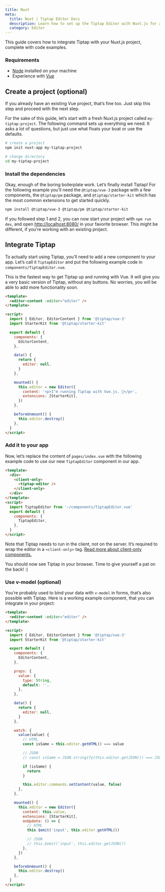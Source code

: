 ```yaml
---
title: Nuxt
meta:
  title: Nuxt | Tiptap Editor Docs
  description: Learn how to set up the Tiptap Editor with Nuxt.js for a dynamic rich text editing experience. Dive into our guide in our docs!
  category: Editor
---
```


This guide covers how to integrate Tiptap with your Nuxt.js project, complete with code examples.


### Requirements

- [Node](https://nodejs.org/en/download/) installed on your machine
- Experience with [Vue](https://vuejs.org/v2/guide/#Getting-Started)

## Create a project (optional)

If you already have an existing Vue project, that’s fine too. Just skip this step and proceed with the next step.

For the sake of this guide, let’s start with a fresh Nuxt.js project called `my-tiptap-project`. The following command sets up everything we need. It asks a lot of questions, but just use what floats your boat or use the defaults.

```bash
# create a project
npm init nuxt-app my-tiptap-project

# change directory
cd my-tiptap-project
```

### Install the dependencies

Okay, enough of the boring boilerplate work. Let’s finally install Tiptap! For the following example you’ll need the `@tiptap/vue-3` package with a few components, the `@tiptap/pm` package, and `@tiptap/starter-kit` which has the most common extensions to get started quickly.

```bash
npm install @tiptap/vue-3 @tiptap/pm @tiptap/starter-kit
```

If you followed step 1 and 2, you can now start your project with `npm run dev`, and open [http://localhost:8080/](http://localhost:8080/) in your favorite browser. This might be different, if you’re working with an existing project.

## Integrate Tiptap

To actually start using Tiptap, you’ll need to add a new component to your app. Let’s call it `TiptapEditor` and put the following example code in `components/TiptapEditor.vue`.

This is the fastest way to get Tiptap up and running with Vue. It will give you a very basic version of Tiptap, without any buttons. No worries, you will be able to add more functionality soon.

```html
<template>
  <editor-content :editor="editor" />
</template>

<script>
  import { Editor, EditorContent } from '@tiptap/vue-3'
  import StarterKit from '@tiptap/starter-kit'

  export default {
    components: {
      EditorContent,
    },

    data() {
      return {
        editor: null,
      }
    },

    mounted() {
      this.editor = new Editor({
        content: '<p>I’m running Tiptap with Vue.js. 🎉</p>',
        extensions: [StarterKit],
      })
    },

    beforeUnmount() {
      this.editor.destroy()
    },
  }
</script>
```

### Add it to your app

Now, let’s replace the content of `pages/index.vue` with the following example code to use our new `TiptapEditor` component in our app.

```html
<template>
  <div>
    <client-only>
      <tiptap-editor />
    </client-only>
  </div>
</template>
<script>
  import TiptapEditor from '~/components/TiptapEditor.vue'
  export default {
    components: {
      TiptapEditor,
    },
  }
</script>
```

Note that Tiptap needs to run in the client, not on the server. It’s required to wrap the editor in a `<client-only>` tag. [Read more about client-only components.](https://nuxtjs.org/api/components-client-only)

You should now see Tiptap in your browser. Time to give yourself a pat on the back! :)

### Use v-model (optional)

You’re probably used to bind your data with `v-model` in forms, that’s also possible with Tiptap. Here is a working example component, that you can integrate in your project:

<CodeDemo path="/GuideGettingStarted/VModel" />

```html
<template>
  <editor-content :editor="editor" />
</template>

<script>
  import { Editor, EditorContent } from '@tiptap/vue-3'
  import StarterKit from '@tiptap/starter-kit'

  export default {
    components: {
      EditorContent,
    },

    props: {
      value: {
        type: String,
        default: '',
      },
    },

    data() {
      return {
        editor: null,
      }
    },

    watch: {
      value(value) {
        // HTML
        const isSame = this.editor.getHTML() === value

        // JSON
        // const isSame = JSON.stringify(this.editor.getJSON()) === JSON.stringify(value)

        if (isSame) {
          return
        }

        this.editor.commands.setContent(value, false)
      },
    },

    mounted() {
      this.editor = new Editor({
        content: this.value,
        extensions: [StarterKit],
        onUpdate: () => {
          // HTML
          this.$emit('input', this.editor.getHTML())

          // JSON
          // this.$emit('input', this.editor.getJSON())
        },
      })
    },

    beforeUnmount() {
      this.editor.destroy()
    },
  }
</script>
```
